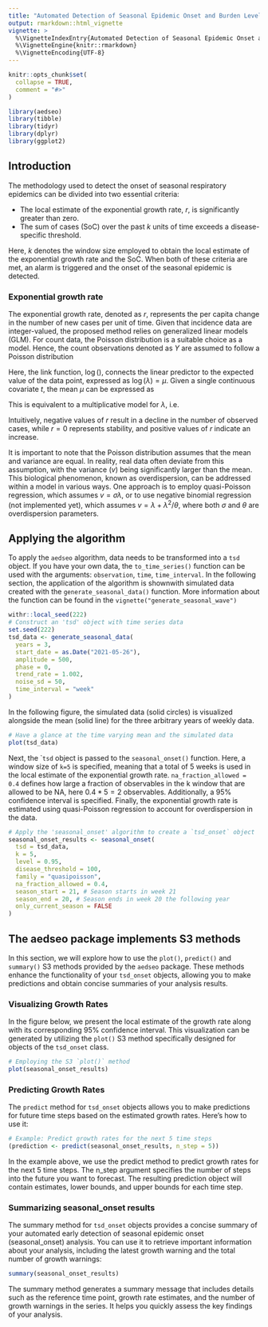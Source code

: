 ```yaml
---
title: "Automated Detection of Seasonal Epidemic Onset and Burden Levels in R"
output: rmarkdown::html_vignette
vignette: >
  %\VignetteIndexEntry{Automated Detection of Seasonal Epidemic Onset and Burden Levels in R}
  %\VignetteEngine{knitr::rmarkdown}
  %\VignetteEncoding{UTF-8}
---
```


```r
knitr::opts_chunk$set(
  collapse = TRUE,
  comment = "#>"
)
```

```r
library(aedseo)
library(tibble)
library(tidyr)
library(dplyr)
library(ggplot2)
```

## Introduction

The methodology used to detect the onset of seasonal respiratory epidemics can be divided into two essential criteria:

- The local estimate of the exponential growth rate, $r$, is significantly greater than zero.
- The sum of cases (SoC) over the past $k$ units of time exceeds a disease-specific threshold.

Here, $k$ denotes the window size employed to obtain the local estimate of the exponential growth rate and the SoC.
When both of these criteria are met, an alarm is triggered and the onset of the seasonal epidemic is detected.

### Exponential growth rate

The exponential growth rate, denoted as $r$, represents the per capita change in the number of new cases per unit of time.
Given that incidence data are integer-valued, the proposed method relies on generalized linear models (GLM). For count data,
the Poisson distribution is a suitable choice as a model. Hence, the count observations denoted as $Y$ are assumed to follow a Poisson distribution

\begin{equation}
 Y \sim \mathrm{Pois}(\lambda)
\end{equation}

Here, the link function, $\log()$, connects the linear predictor to the expected value of the data point, expressed as $\log(\lambda)=\mu$.
Given a single continuous covariate $t$, the mean $\mu$ can be expressed as

\begin{equation}
  \mu = \alpha + r t
\end{equation}

This is equivalent to a multiplicative model for $\lambda$, i.e.

\begin{equation}
  \lambda = \exp(\alpha + r t) = \exp(\alpha) \exp(r t)
\end{equation}

Intuitively, negative values of $r$ result in a decline in the number of observed cases, while $r=0$ represents stability, and positive values of $r$ indicate an increase.

It is important to note that the Poisson distribution assumes that the mean and variance are equal. In reality, real data often deviate from this assumption,
with the variance ($v$) being significantly larger than the mean. This biological phenomenon, known as overdispersion, can be addressed within a model in various ways.
One approach is to employ quasi-Poisson regression, which assumes $v=\sigma\lambda$,
or to use negative binomial regression (not implemented yet), which assumes $v=\lambda+\lambda^2/\theta$, where both $\sigma$ and $\theta$ are overdispersion parameters.

## Applying the algorithm

To apply the `aedseo` algorithm, data needs to be transformed into a `tsd` object.
If you have your own data, the `to_time_series()` function can be used with the arguments: `observation`, `time`, `time_interval`.
In the following section, the application of the algorithm is shownwith simulated data created with the `generate_seasonal_data()` function.
More information about the function can be found in the `vignette("generate_seasonal_wave")`

```r
withr::local_seed(222)
# Construct an 'tsd' object with time series data
set.seed(222)
tsd_data <- generate_seasonal_data(
  years = 3,
  start_date = as.Date("2021-05-26"),
  amplitude = 500,
  phase = 0,
  trend_rate = 1.002,
  noise_sd = 50,
  time_interval = "week"
)
```

In the following figure, the simulated data (solid circles) is visualized alongside the mean (solid line) for the three arbitrary years of weekly data.

```r
# Have a glance at the time varying mean and the simulated data
plot(tsd_data)
```

Next, the ``tsd` object is passed to the `seasonal_onset()` function. Here, a window size of `k=5` is specified,
meaning that a total of 5 weeks is used in the local estimate of the exponential growth rate.
`na_fraction_allowed = 0.4` defines how large a fraction of observables in the k window that are allowed to be NA, here $0.4*5 = 2$ observables.
Additionally, a 95\% confidence interval is specified. Finally, the exponential growth rate is estimated using quasi-Poisson regression to account for overdispersion in the data.

```r
# Apply the 'seasonal_onset' algorithm to create a `tsd_onset` object
seasonal_onset_results <- seasonal_onset(
  tsd = tsd_data,
  k = 5,
  level = 0.95,
  disease_threshold = 100,
  family = "quasipoisson",
  na_fraction_allowed = 0.4,
  season_start = 21, # Season starts in week 21
  season_end = 20, # Season ends in week 20 the following year
  only_current_season = FALSE
)
```

## The aedseo package implements S3 methods

In this section, we will explore how to use the `plot()`, `predict()` and `summary()` S3 methods provided by the `aedseo` package.
These methods enhance the functionality of your `tsd_onset` objects, allowing you to make predictions and obtain concise summaries of your analysis results.

### Visualizing Growth Rates

In the figure below, we present the local estimate of the growth rate along with its corresponding 95% confidence interval.
This visualization can be generated by utilizing the `plot()` S3 method specifically designed for objects of the `tsd_onset` class.

```r
# Employing the S3 `plot()` method
plot(seasonal_onset_results)
```

### Predicting Growth Rates

The `predict` method for `tsd_onset` objects allows you to make predictions for future time steps based on the estimated growth rates. Here's how to use it:

```r
# Example: Predict growth rates for the next 5 time steps
(prediction <- predict(seasonal_onset_results, n_step = 5))
```

In the example above, we use the predict method to predict growth rates for the next 5 time steps.
The n_step argument specifies the number of steps into the future you want to forecast.
The resulting prediction object will contain estimates, lower bounds, and upper bounds for each time step.

### Summarizing seasonal_onset results

The summary method for `tsd_onset` objects provides a concise summary of your automated early detection of seasonal epidemic onset (seasonal_onset) analysis.
You can use it to retrieve important information about your analysis, including the latest growth warning and the total number of growth warnings:


```r
summary(seasonal_onset_results)
```

The summary method generates a summary message that includes details such as the reference time point, growth rate estimates, and the number of growth warnings in the series.
It helps you quickly assess the key findings of your analysis.
